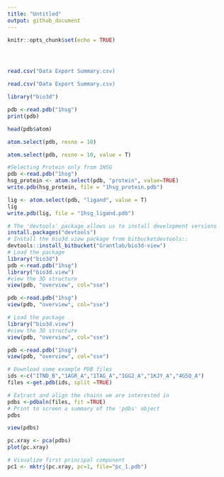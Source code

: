 ```yaml
---
title: "Untitled"
output: github_document
---
```


```r
knitr::opts_chunk$set(echo = TRUE)




read.csv("Data Export Summary.csv)
```


```r
read.csv("Data Export Summary.csv)
```

```r
library("bio3d")

```

```r
pdb <-read.pdb("1hsg")
print(pdb)
```

```r
head(pdb$atom)
```

```r
atom.select(pdb, resno = 10)
```

```r
atom.select(pdb, resno = 10, value = T)
```




```r
#Selecting Protein only from 1HSG
pdb <-read.pdb("1hsg")
hsg_protein <- atom.select(pdb, "protein", value=TRUE)
write.pdb(hsg_protein, file = "1hsg_protein.pdb")

```
```r
lig <- atom.select(pdb, "ligand", value = T)
lig
write.pdb(lig, file = "1hsg_ligand.pdb")
```

```r
# The 'devtools' package allows us to install development versions
install.packages("devtools")
# Install the bio3d.view package from bitbucketdevtools::
devtools::install_bitbucket("Grantlab/bio3d-view")
# Load the package
library("bio3d")
pdb <-read.pdb("1hsg")
library("bio3d.view")
#view the 3D structure
view(pdb, "overview", col="sse")

pdb <-read.pdb("1hsg")
view(pdb, "overview", col="sse")

```

```r
# Load the package
library("bio3d.view")
#view the 3D structure
view(pdb, "overview", col="sse")
```

```r

pdb <-read.pdb("1hsg")
view(pdb, "overview", col="sse")
```

```r
# Download some example PDB files
ids <-c("1TND_B","1AGR_A","1TAG_A","1GG2_A","1KJY_A","4G5Q_A")
files <-get.pdb(ids, split =TRUE)
```

```r
# Extract and align the chains we are interested in
pdbs <-pdbaln(files, fit =TRUE)
# Print to screen a summary of the 'pdbs' object
pdbs
```

```r
view(pdbs)
```
```r
pc.xray <- pca(pdbs)
plot(pc.xray)

```

```r
# Visualize first principal component
pc1 <- mktrj(pc.xray, pc=1, file="pc_1.pdb")
```


